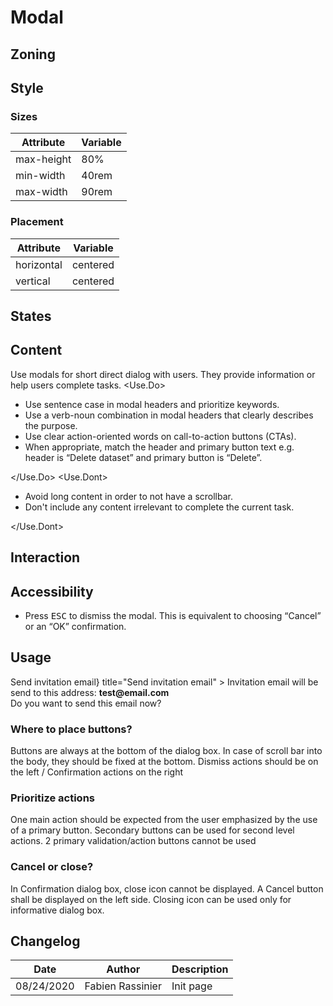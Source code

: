 
<Meta title="Components/Modal" />

# Modal

## Zoning

<FigmaImage src="https://www.figma.com/file/2Sw2IvUHZ9F2srJ3L8AWxr/%F0%9F%93%90-Zoning?node-id=10%3A29" alt="zoning image for modal" />

## Style

### Sizes

| Attribute  | Variable |
| ---------- | -------- |
| max-height | 80%      |
| min-width  | 40rem    |
| max-width  | 90rem    |

### Placement

| Attribute  | Variable |
| ---------- | -------- |
| horizontal | centered |
| vertical   | centered |

## States

## Content
Use modals for short direct dialog with users. They provide information or help users complete tasks. 
<Use>
	<Use.Do>
		<ul>
			<li>Use sentence case in modal headers and prioritize keywords.</li>
			<li>Use a verb-noun combination in modal headers that clearly describes the purpose.</li>
			<li>Use clear action-oriented words on call-to-action buttons (CTAs).</li>
			<li>When appropriate, match the header and primary button text e.g. header is “Delete dataset” and primary button is “Delete”.</li>
		</ul>
	</Use.Do>
	<Use.Dont>
		<ul>
			<li>Avoid long content in order to not have a scrollbar.</li>
			<li>Don't include any content irrelevant to complete the current task.</li>
		</ul>
	</Use.Dont>
</Use>

## Interaction

## Accessibility

- Press <kbd>ESC</kbd> to dismiss the modal. This is equivalent to choosing “Cancel” or an “OK” confirmation.

## Usage

<Canvas>
	<Story name="default">
		<Modal
			disclosure={<Button.Primary>Send invitation email</Button.Primary>}
			title="Send invitation email"
		>
			Invitation email will be send to this address: <strong>test@email.com</strong>
			<br />
			Do you want to send this email now?
		</Modal>
	</Story>
</Canvas>

### Where to place buttons?

Buttons are always at the bottom of the dialog box. In case of scroll bar into the body, they should be fixed at the bottom.
Dismiss actions should be on the left / Confirmation actions on the right

### Prioritize actions

One main action should be expected from the user emphasized by the use of a primary button. Secondary buttons can be used for second level actions. 2 primary validation/action buttons cannot be used

### Cancel or close?

In Confirmation dialog box, close icon cannot be displayed.
A Cancel button shall be displayed on the left side. Closing icon can be used only for informative dialog box.

## Changelog

| Date       | Author           | Description |
| ---------- | ---------------- | ----------- |
| 08/24/2020 | Fabien Rassinier | Init page   |
